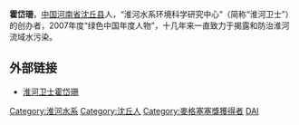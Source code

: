 '''霍岱珊'''，[[中国|中国]][[河南省|河南省]][[沈丘县|沈丘县]]人，“淮河水系环境科学研究中心”（简称“淮河卫士”）的创办者，2007年度“绿色中国年度人物”，十几年来一直致力于揭露和防治淮河流域水污染。
==外部链接==
* [http://www.infzm.com/content/46347 淮河卫士霍岱珊]{{zh}}

{{中國人物小作品}}

[[Category:淮河水系|Category:淮河水系]]
[[Category:沈丘人|Category:沈丘人]]
[[Category:麥格塞塞獎獲得者|Category:麥格塞塞獎獲得者]]
[[Category:霍姓|DAI]]